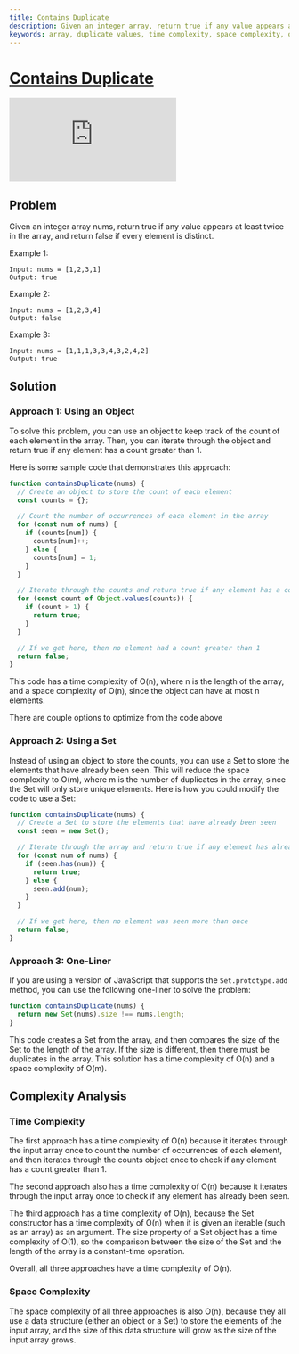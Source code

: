 ```yaml
---
title: Contains Duplicate
description: Given an integer array, return true if any value appears at least twice in the array, and return false if every element is distinct. Three approaches to solve the problem are discussed, with time and space complexity analysis.
keywords: array, duplicate values, time complexity, space complexity, object, set, one-liner
---
```



# [Contains Duplicate](https://leetcode.com/problems/contains-duplicate/) <DifficultyChip difficulty="easy" />

<div className="iframe-container">
  <iframe className="responsive-iframe" src="https://www.youtube.com/embed/3OamzN90kPg"
          title="YouTube video player" frameBorder="0"
          allow="accelerometer; autoplay; clipboard-write; encrypted-media; gyroscope; picture-in-picture"
          allowFullScreen></iframe>
</div>

## Problem

Given an integer array nums, return true if any value appears at least twice in the array, and return false if every element is distinct.

Example 1:

```text
Input: nums = [1,2,3,1]
Output: true
```

Example 2:

```text
Input: nums = [1,2,3,4]
Output: false
```

Example 3:

```text
Input: nums = [1,1,1,3,3,4,3,2,4,2]
Output: true
```

## Solution

### Approach 1: Using an Object

To solve this problem, you can use an object to keep track of the count of each element in the array. Then, you can iterate through the object and return true if any element has a count greater than 1.

Here is some sample code that demonstrates this approach:

```javascript
function containsDuplicate(nums) {
  // Create an object to store the count of each element
  const counts = {};

  // Count the number of occurrences of each element in the array
  for (const num of nums) {
    if (counts[num]) {
      counts[num]++;
    } else {
      counts[num] = 1;
    }
  }

  // Iterate through the counts and return true if any element has a count greater than 1
  for (const count of Object.values(counts)) {
    if (count > 1) {
      return true;
    }
  }

  // If we get here, then no element had a count greater than 1
  return false;
}
```

This code has a time complexity of O(n), where n is the length of the array, and a space complexity of O(n), since the object can have at most n elements.

There are couple options to optimize from the code above

### Approach 2: Using a Set

Instead of using an object to store the counts, you can use a Set to store the elements that have already been seen. This will reduce the space complexity to O(m), where m is the number of duplicates in the array, since the Set will only store unique elements. Here is how you could modify the code to use a Set:

```javascript
function containsDuplicate(nums) {
  // Create a Set to store the elements that have already been seen
  const seen = new Set();

  // Iterate through the array and return true if any element has already been seen
  for (const num of nums) {
    if (seen.has(num)) {
      return true;
    } else {
      seen.add(num);
    }
  }

  // If we get here, then no element was seen more than once
  return false;
}
```

### Approach 3: One-Liner

If you are using a version of JavaScript that supports the `Set.prototype.add` method, you can use the following one-liner to solve the problem:

```javascript
function containsDuplicate(nums) {
  return new Set(nums).size !== nums.length;
}
```

This code creates a Set from the array, and then compares the size of the Set to the length of the array. If the size is different, then there must be duplicates in the array. This solution has a time complexity of O(n) and a space complexity of O(m).

## Complexity Analysis

### Time Complexity

The first approach has a time complexity of O(n) because it iterates through the input array once to count the number of occurrences of each element, and then iterates through the counts object once to check if any element has a count greater than 1.

The second approach also has a time complexity of O(n) because it iterates through the input array once to check if any element has already been seen.

The third approach has a time complexity of O(n), because the Set constructor has a time complexity of O(n) when it is given an iterable (such as an array) as an argument. The size property of a Set object has a time complexity of O(1), so the comparison between the size of the Set and the length of the array is a constant-time operation.

Overall, all three approaches have a time complexity of O(n).

### Space Complexity

The space complexity of all three approaches is also O(n), because they all use a data structure (either an object or a Set) to store the elements of the input array, and the size of this data structure will grow as the size of the input array grows.
